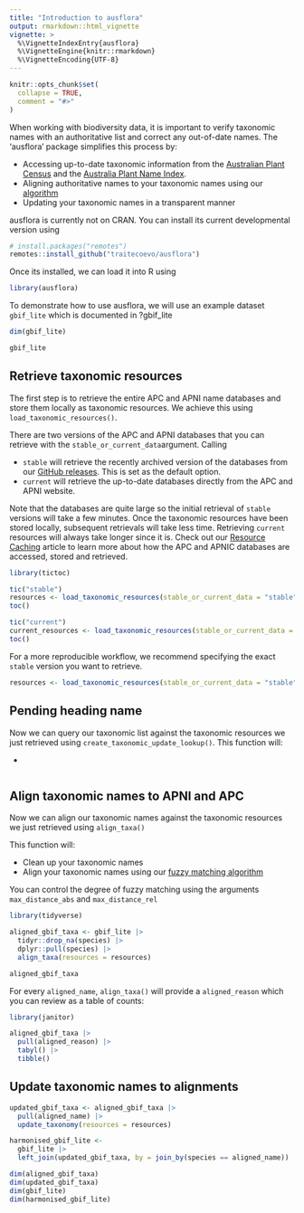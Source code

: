 ```yaml
---
title: "Introduction to ausflora"
output: rmarkdown::html_vignette
vignette: >
  %\VignetteIndexEntry{ausflora}
  %\VignetteEngine{knitr::rmarkdown}
  %\VignetteEncoding{UTF-8}
---
```


```r
knitr::opts_chunk$set(
  collapse = TRUE,
  comment = "#>"
)
```

When working with biodiversity data, it is important to verify  taxonomic names with an authoritative list and correct any out-of-date names. The 'ausflora' package simplifies this process by:

-   Accessing up-to-date taxonomic information from the [Australian Plant Census](https://biodiversity.org.au/nsl/services/search/taxonomy) and the [Australia Plant Name Index](https://biodiversity.org.au/nsl/services/search/names).
-   Aligning authoritative names to your taxonomic names using our [algorithm]()
-   Updating your taxonomic names in a transparent manner

ausflora is currently not on CRAN. You can install its current developmental version using

```r
# install.packages("remotes")
remotes::install_github("traitecoevo/ausflora")
```

Once its installed, we can load it into R using

```r
library(ausflora)
```

To demonstrate how to use ausflora, we will use an example dataset `gbif_lite` which is documented in ?gbif_lite

```r
dim(gbif_lite)

gbif_lite
```

## Retrieve taxonomic resources

The first step is to retrieve the entire APC and APNI name databases and store them locally as taxonomic resources. We achieve this using `load_taxonomic_resources()`.

There are two versions of the APC and APNI databases that you can retrieve with the `stable_or_current_data`argument. Calling

-   `stable` will retrieve the recently archived version of the databases from our [GitHub releases](https://github.com/traitecoevo/ausflora/releases). This is set as the default option.
-   `current` will retrieve the up-to-date databases directly from the APC and APNI website.

Note that the databases are quite large so the initial retrieval of `stable` versions will take a few minutes. Once the taxonomic resources have been stored locally, subsequent retrievals will take less time. Retrieving `current` resources will always take longer since it is. Check out our [Resource Caching]() article to learn more about how the APC and APNIC databases are accessed, stored and retrieved.

```r
library(tictoc)

tic("stable")
resources <- load_taxonomic_resources(stable_or_current_data = "stable")
toc()

tic("current")
current_resources <- load_taxonomic_resources(stable_or_current_data = "current")
toc()

```

For a more reproducible workflow, we recommend specifying the exact `stable` version you want to retrieve.

```r
resources <- load_taxonomic_resources(stable_or_current_data = "stable", version = "0.0.2.9000")
```

## Pending heading name

Now we can query our taxonomic list against the taxonomic resources we just retrieved using `create_taxonomic_update_lookup()`. This function will:

-   

```r

```

## Align taxonomic names to APNI and APC

Now we can align our taxonomic names against the taxonomic resources we just retrieved using `align_taxa()`

This function will:

-   Clean up your taxonomic names <!-- (Getting rid of trailing whitespaces, case correction) -->
-   Align your taxonomic names using our [fuzzy matching algorithm]()

You can control the degree of fuzzy matching using the arguments `max_distance_abs` and `max_distance_rel`

<!-- Should the summary be updating during alignment?  -->

<!-- 0 names already matched; 0 names checked but without a match; 121 taxa yet to be checked -->

<!-- What do all these columns do? -->

<!-- Difference between cleaned and stripped and stripped name2 -->

```r
library(tidyverse)

aligned_gbif_taxa <- gbif_lite |> 
  tidyr::drop_na(species) |>  
  dplyr::pull(species) |> 
  align_taxa(resources = resources)

aligned_gbif_taxa
```

For every `aligned_name`, `align_taxa()` will provide a `aligned_reason` which you can review as a table of counts:

```r
library(janitor)

aligned_gbif_taxa |> 
  pull(aligned_reason) |> 
  tabyl() |> 
  tibble()
```

## Update taxonomic names to alignments

```r
updated_gbif_taxa <- aligned_gbif_taxa |> 
  pull(aligned_name) |> 
  update_taxonomy(resources = resources)
```

```r
harmonised_gbif_lite <- 
  gbif_lite |> 
  left_join(updated_gbif_taxa, by = join_by(species == aligned_name))

dim(aligned_gbif_taxa)
dim(updated_gbif_taxa)
dim(gbif_lite)
dim(harmonised_gbif_lite)
```
